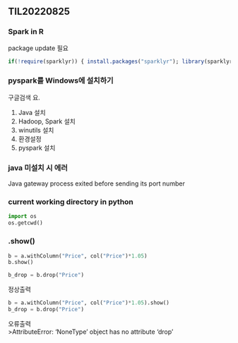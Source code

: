 ## TIL20220825  

### Spark in R

package update 필요  

```r
if(!require(sparklyr)) { install.packages("sparklyr"); library(sparklyr); }
```

### pyspark를 Windows에 설치하기

구글검색 요.  

1. Java 설치
2. Hadoop, Spark 설치
3. winutils 설치
4. 환경설정
5. pyspark 설치  

### java 미설치 시 에러

Java gateway process exited before sending its port number  

### current working directory in python

```python
import os
os.getcwd()
```

### .show()

```python
b = a.withColumn("Price", col("Price")*1.05)
b.show()

b_drop = b.drop("Price")
```
정상출력

```python
b = a.withColumn("Price", col("Price")*1.05).show()
b_drop = b.drop("Price")
```
오류출력  
>AttributeError: 'NoneType' object has no attribute 'drop'

